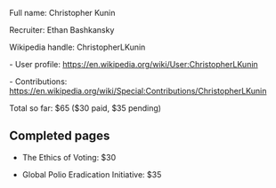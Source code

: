 Full name: Christopher Kunin

Recruiter: Ethan Bashkansky

Wikipedia handle: ChristopherLKunin

- User profile: https://en.wikipedia.org/wiki/User:ChristopherLKunin

- Contributions: https://en.wikipedia.org/wiki/Special:Contributions/ChristopherLKunin

Total so far: $65 ($30 paid, $35 pending)

== Completed pages ==

* The Ethics of Voting: $30

* Global Polio Eradication Initiative: $35

